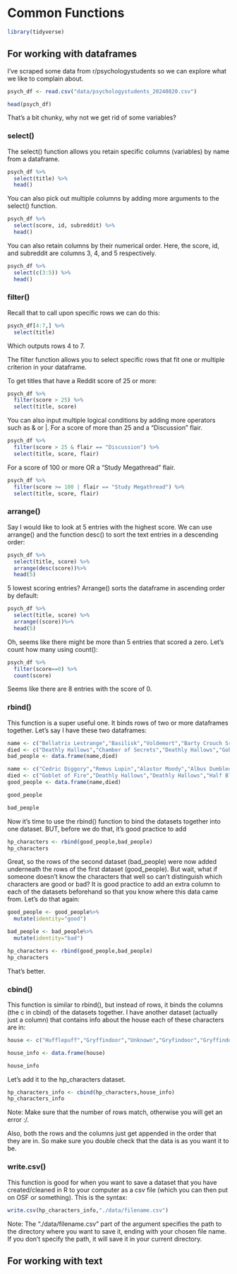 # Common Functions 

```r
library(tidyverse)
```


## For working with dataframes

I've scraped some data from r/psychologystudents so we can explore what we like to complain about. 

```r
psych_df <- read.csv("data/psychologystudents_20240820.csv")
```

```r
head(psych_df)
```

That's a bit chunky, why not we get rid of some variables? 

### select()

The select() function allows you retain specific columns (variables) by name from a dataframe. 

```r
psych_df %>%
  select(title) %>%
  head()
```

You can also pick out multiple columns by adding more arguments to the select() function.

```r
psych_df %>%
  select(score, id, subreddit) %>%
  head()
```

You can also retain columns by their numerical order. Here, the score, id, and subreddit are columns 3, 4, and 5 respectively.

```r
psych_df %>%
  select(c(3:5)) %>%
  head()
```

### filter()

Recall that to call upon specific rows we can do this: 

```r
psych_df[4:7,] %>%
  select(title)
```

Which outputs rows 4 to 7.  

The filter function allows you to select specific rows that fit one or multiple criterion in your dataframe.

To get titles that have a Reddit score of 25 or more:

```r
psych_df %>%
  filter(score > 25) %>%
  select(title, score)

```

You can also input multiple logical conditions by adding more operators such as & or |. 
For a score of more than 25 and a "Discussion" flair. 

```r
psych_df %>%
  filter(score > 25 & flair == "Discussion") %>%
  select(title, score, flair) 
```

For a score of 100 or more OR a "Study Megathread" flair. 

```r
psych_df %>%
  filter(score >= 100 | flair == "Study Megathread") %>%
  select(title, score, flair)
```

### arrange()

Say I would like to look at 5 entries with the highest score. We can use arrange() and the function desc() to sort the text entries in a descending order:

```r
psych_df %>%
  select(title, score) %>%
  arrange(desc(score))%>%
  head(5)
```

5 lowest scoring entries? Arrange() sorts the dataframe in ascending order by default:

```r
psych_df %>%
  select(title, score) %>%
  arrange((score))%>%
  head(5)
```

Oh, seems like there might be more than 5 entries that scored a zero. Let's count how many using count():

```r
psych_df %>%
  filter(score==0) %>%
  count(score)
```

Seems like there are 8 entries with the score of 0.

### rbind()

This function is a super useful one. It binds rows of two or more dataframes together. Let's say I have these two dataframes:

```r
name <- c("Bellatrix Lestrange","Basilisk","Voldemort","Barty Crouch Sr.","Professor Quirrell")
died <- c("Deathly Hallows","Chamber of Secrets","Deathly Hallows","Goblet of Fire","Philosopher's Stone")
bad_people <- data.frame(name,died)

name <- c("Cedric Diggory","Remus Lupin","Alastor Moody","Albus Dumbledore","Sirius Black")
died <- c("Goblet of Fire","Deathly Hallows","Deathly Hallows","Half Blood Prince","Order of the Phoenix")
good_people <- data.frame(name,died)
```

```r
good_people
```
```r
bad_people
```
Now it's time to use the rbind() function to bind the datasets together into one dataset. BUT, before we do that, it's good practice to add 


```r
hp_characters <- rbind(good_people,bad_people)
hp_characters
```
Great, so the rows of the second dataset (bad_people) were now added underneath the rows of the first dataset (good_people). But wait, what if someone doesn't know the characters that well so can't distinguish which characters are good or bad? It is good practice to add an extra column to each of the datasets beforehand so that you know where this data came from. Let's do that again:

```r
good_people <- good_people%>%
  mutate(identity="good")

bad_people <- bad_people%>%
  mutate(identity="bad")

hp_characters <- rbind(good_people,bad_people)
hp_characters
```

That's better.

### cbind()

This function is similar to rbind(), but instead of rows, it binds the columns (the c in cbind) of the datasets together. I have another dataset (actually just a column) that contains info about the house each of these characters are in:

```r
house <- c("Hufflepuff","Gryffindoor","Unknown","Gryfindoor","Gryffindoor","Slytherin","NA","Slytherin","Unknown","Ravenclaw")

house_info <- data.frame(house)
```

```r
house_info
```

Let's add it to the hp_characters dataset.

```r
hp_characters_info <- cbind(hp_characters,house_info)
hp_characters_info
```

Note: Make sure that the number of rows match, otherwise you will get an error :/. 

Also, both the rows and the columns just get appended in the order that they are in. So make sure you double check that the data is as you want it to be.

### write.csv()

This function is good for when you want to save a dataset that you have created/cleaned in R to your computer as a csv file (which you can then put on OSF or something). This is the syntax:

```r
write.csv(hp_characters_info,"./data/filename.csv")
```

Note: The "./data/filename.csv" part of the argument specifies the path to the directory where you want to save it, ending with your chosen file name. If you don't specify the path, it will save it in your current directory.


## For working with text









